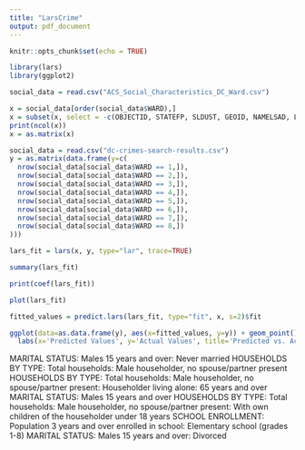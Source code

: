 ```yaml
---
title: "LarsCrime"
output: pdf_document
---
```


```r
knitr::opts_chunk$set(echo = TRUE)
```


```r
library(lars)
library(ggplot2)

social_data = read.csv("ACS_Social_Characteristics_DC_Ward.csv")

x = social_data[order(social_data$WARD),]
x = subset(x, select = -c(OBJECTID, STATEFP, SLDUST, GEOID, NAMELSAD, LSAD,	LSY, MTFCC, FUNCSTAT, ALAND, AWATER, INTPTLAT, INTPTLON, NAME, WARD, GIS_ID,	SHAPEAREA, SHAPELEN))
print(ncol(x))
x = as.matrix(x)

social_data = read.csv("dc-crimes-search-results.csv")
y = as.matrix(data.frame(y=c(
  nrow(social_data[social_data$WARD == 1,]),
  nrow(social_data[social_data$WARD == 2,]),
  nrow(social_data[social_data$WARD == 3,]),
  nrow(social_data[social_data$WARD == 4,]),
  nrow(social_data[social_data$WARD == 5,]),
  nrow(social_data[social_data$WARD == 6,]),
  nrow(social_data[social_data$WARD == 7,]),
  nrow(social_data[social_data$WARD == 8,])
)))

lars_fit = lars(x, y, type="lar", trace=TRUE)

summary(lars_fit)

print(coef(lars_fit))

plot(lars_fit)

fitted_values = predict.lars(lars_fit, type="fit", x, s=2)$fit

ggplot(data=as.data.frame(y), aes(x=fitted_values, y=y)) + geom_point() +
  labs(x='Predicted Values', y='Actual Values', title='Predicted vs. Actual Values')
```

MARITAL STATUS: Males 15 years and over: Never married
HOUSEHOLDS BY TYPE: Total households: Male householder, no spouse/partner present
HOUSEHOLDS BY TYPE: Total households: Male householder, no spouse/partner present: Householder living alone: 65 years and over
MARITAL STATUS: Males 15 years and over
HOUSEHOLDS BY TYPE: Total households: Male householder, no spouse/partner present: With own children of the householder under 18 years
SCHOOL ENROLLMENT: Population 3 years and over enrolled in school: Elementary school (grades 1-8)
MARITAL STATUS: Males 15 years and over: Divorced